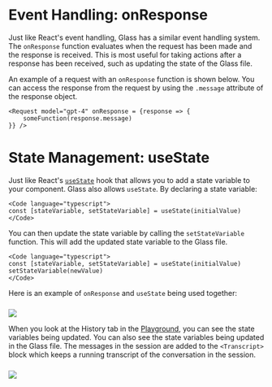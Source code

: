 
# Event Handling: onResponse

Just like React's event handling, Glass has a similar event handling system. The `onResponse` function evaluates when the request has been made and the response is received. This is most useful for taking actions after a response has been received, such as updating the state of the Glass file.

An example of a request with an `onResponse` function is shown below. You can access the response from the request by using the `.message` attribute of the response object.

```glass
<Request model="gpt-4" onResponse = {response => {
    someFunction(response.message)
}} />
```

# State Management: useState

Just like React's [`useState`](https://react.dev/reference/react/useState) hook that allows you to add a state variable to your component. Glass also allows `useState`. By declaring a state variable:

```glass
<Code language="typescript">
const [stateVariable, setStateVariable] = useState(initialValue)
</Code>
```

You can then update the state variable by calling the `setStateVariable` function. This will add the updated state variable to the Glass file.

```glass
<Code language="typescript">
const [stateVariable, setStateVariable] = useState(initialValue)
setStateVariable(newValue)
</Code>
```

Here is an example of `onResponse` and `useState` being used together:

###

<Image src="/screenshots/events_state.png" width={750} height={750} />

When you look at the History tab in the [Playground](/playground), you can see the state variables being updated. You can also see the state variables being updated in the Glass file. The messages in the session are added to the `<Transcript>` block which keeps a running transcript of the conversation in the session.

###

<Image src="/screenshots/events_state_transcript.png" width={750} height={750} />
